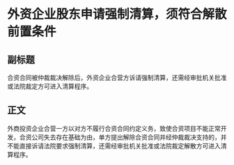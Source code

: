 # 外资企业股东申请强制清算，须符合解散前置条件
## 副标题
合资合同被仲裁裁决解除后，外资企业合营方诉请强制清算，还需经审批机关批准或法院裁定方可进入清算程序。
## 正文
外商投资企业合营一方以对方不履行合资合同约定义务，致使合资项目不能正常开发，合资公司失去存在基础为由，单方提出解除合资合同并经仲裁裁决支持的，并不能直接诉请法院要求强制清算，还需经审批机关批准或法院裁定解散方可进入清算程序。
